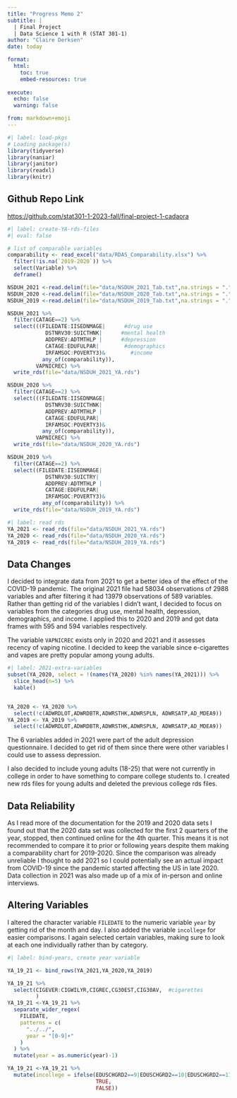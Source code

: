 ```yaml
---
title: "Progress Memo 2"
subtitle: |
  | Final Project 
  | Data Science 1 with R (STAT 301-1)
author: "Claire Derksen"
date: today

format:
  html:
    toc: true
    embed-resources: true
    
execute:
  echo: false
  warning: false

from: markdown+emoji 
---
```

```r
#| label: load-pkgs
# Loading package(s)
library(tidyverse)
library(naniar)
library(janitor)
library(readxl)
library(knitr)
```
## Github Repo Link

<https://github.com/stat301-1-2023-fall/final-project-1-cadaora>

```r
#| label: create-YA-rds-files
#| eval: false

# list of comparable variables
comparability <- read_excel("data/RDAS_Comparability.xlsx") %>%
  filter(!is.na(`2019-2020`)) %>%
  select(Variable) %>%
  deframe()

NSDUH_2021 <-read.delim(file="data/NSDUH_2021_Tab.txt",na.strings = ".")
NSDUH_2020 <-read.delim(file="data/NSDUH_2020_Tab.txt",na.strings = ".")
NSDUH_2019 <-read.delim(file="data/NSDUH_2019_Tab.txt",na.strings = ".")

NSDUH_2021 %>%
  filter(CATAGE==2) %>%
  select(((FILEDATE:IISEDNMAGE|      #drug use
            DSTNRV30:SUICTHNK|      #mental health
            ADDPREV:ADTMTHLP |      #depression
            CATAGE:EDUFULPAR|        #demographics
            IRFAMSOC:POVERTY3)&        #income
           any_of(comparability)), 
         VAPNICREC) %>%
  write_rds(file="data/NSDUH_2021_YA.rds")

NSDUH_2020 %>%
  filter(CATAGE==2) %>%
  select(((FILEDATE:IISEDNMAGE|     
            DSTNRV30:SUICTHNK|     
            ADDPREV:ADTMTHLP |    
            CATAGE:EDUFULPAR|       
            IRFAMSOC:POVERTY3)&       
           any_of(comparability)), 
         VAPNICREC) %>%
  write_rds(file="data/NSDUH_2020_YA.rds")

NSDUH_2019 %>%
  filter(CATAGE==2) %>%
  select((FILEDATE:IISEDNMAGE|     
            DSTNRV30:SUICTRY|     
            ADDPREV:ADTMTHLP |    
            CATAGE:EDUFULPAR|       
            IRFAMSOC:POVERTY3)&               
           any_of(comparability)) %>%
  write_rds(file="data/NSDUH_2019_YA.rds")


```

```r
#| label: read rds
YA_2021 <- read_rds(file="data/NSDUH_2021_YA.rds")
YA_2020 <- read_rds(file="data/NSDUH_2020_YA.rds")
YA_2019 <- read_rds(file="data/NSDUH_2019_YA.rds")

```


## Data Changes
I decided to integrate data from 2021 to get a better idea of the effect of the COVID-19 pandemic. The original 2021 file had 58034 observations of 2988 variables and after filtering it had 13979 observations of 589 variables. Rather than getting rid of the variables I didn't want, I decided to focus on variables from the categories drug use, mental health, depression, demographics, and income. I applied this to 2020 and 2019 and got data frames with 595 and 594 variables respectively. 

The variable `VAPNICREC` exists only in 2020 and 2021 and it assesses recency of vaping nicotine. I decided to keep the variable since e-cigarettes and vapes are pretty popular among young adults.
```r
#| label: 2021-extra-variables
subset(YA_2020, select = !(names(YA_2020) %in% names(YA_2021))) %>%
  slice_head(n=5) %>%
  kable()


YA_2020 <- YA_2020 %>%
  select(!c(ADWRDLOT,ADWRDBTR,ADWRSTHK,ADWRSPLN, ADWRSATP,AD_MDEA9))
YA_2019 <- YA_2019 %>%
  select(!c(ADWRDLOT,ADWRDBTR,ADWRSTHK,ADWRSPLN, ADWRSATP,AD_MDEA9))
```
The 6 variables added in 2021 were part of the adult depression questionnaire. I decided to get rid of them since there were other variables I could use to assess depression. 

I also decided to include young adults (18-25) that were not currently in college in order to have something to compare college students to. I created new rds files for young adults and deleted the previous college rds files. 

## Data Reliability
As I read more of the documentation for the 2019 and 2020 data sets I found out that the 2020 data set was collected for the first 2 quarters of the year, stopped, then continued online for the 4th quarter. This means it is not recommended to compare it to prior or following years despite them making a comparability chart for 2019-2020. Since the comparison was already unreliable I thought to add 2021 so I could potentially see an actual impact from COVID-19 since the pandemic started affecting the US in late 2020. Data collection in 2021 was also made up of a mix of in-person and online interviews.

## Altering Variables
I altered the character variable `FILEDATE` to the numeric variable `year` by getting rid of the month and day. I also added the variable `incollege` for easier comparisons. I again selected certain variables, making sure to look at each one individually rather than by category.



```r
#| label: bind-years, create year variable

YA_19_21 <- bind_rows(YA_2021,YA_2020,YA_2019)

YA_19_21 %>%
  select(CIGEVER:CIGWILYR,CIGREC,CG30EST,CIG30AV,  #cigarettes
         )
YA_19_21 <-YA_19_21 %>%
  separate_wider_regex(
    FILEDATE,
    patterns = c(
      "../../",
      year = "[0-9]+"
    )
  ) %>%
  mutate(year = as.numeric(year)-1)

YA_19_21 <-YA_19_21 %>%
  mutate(incollege = ifelse(EDUSCHGRD2==9|EDUSCHGRD2==10|EDUSCHGRD2==11,
                            TRUE,
                            FALSE))
```

